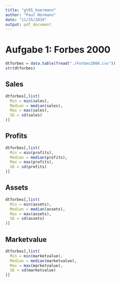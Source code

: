 ```yaml
---
title: "gl05_hoermann"
author: "Paul Hörmann"
date: "11/25/2019"
output: pdf_document
---
```

# Aufgabe 1: Forbes 2000

```r
dtforbes = data.table(fread("./Forbes2000.csv"))
str(dtforbes)
```

## Sales
```r
dtforbes[,list(
  Min = min(sales),
  Median = median(sales),
  Max = max(sales),
  SD = sd(sales)
)]
```


## Profits
```r
dtforbes[,list(
  Min = min(profits),
  Median = median(profits),
  Max = max(profits),
  SD = sd(profits)
)]
```

## Assets
```r
dtforbes[,list(
  Min = min(assets),
  Median = median(assets),
  Max = max(assets),
  SD = sd(assets)
)]
```

## Marketvalue
```r
dtforbes[,list(
  Min = min(marketvalue),
  Median = median(marketvalue),
  Max = max(marketvalue),
  SD = sd(marketvalue)
)]
```



